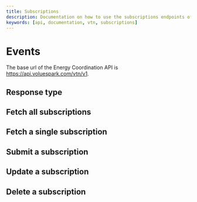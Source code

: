 ```yaml
---
title: Subscriptions
description: Documentation on how to use the subscriptions endpoints of the Energy Coordination API
keywords: [api, documentation, vtn, subscriptions]
---
```


# Events

The base url of the Energy Coordination API is https://api.voluespark.com/vtn/v1.

## Response type

## Fetch all subscriptions

## Fetch a single subscription

## Submit a subscription

## Update a subscription

## Delete a subscription

```

```
